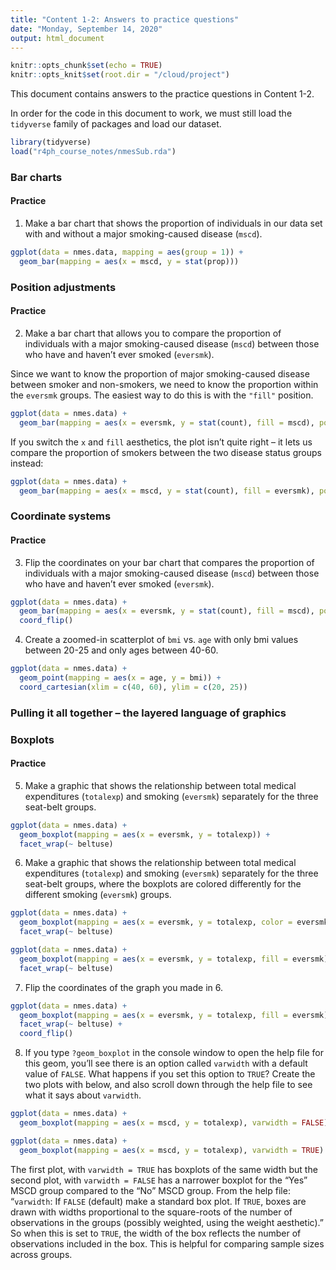 ```yaml
---
title: "Content 1-2: Answers to practice questions"
date: "Monday, September 14, 2020"
output: html_document
---
```


```r
knitr::opts_chunk$set(echo = TRUE)
knitr::opts_knit$set(root.dir = "/cloud/project")
```

This document contains answers to the practice questions in Content 1-2. 

In order for the code in this document to work, we must still load the `tidyverse` family of packages and load our dataset.
```r
library(tidyverse)
load("r4ph_course_notes/nmesSub.rda")
```

### Bar charts

#### Practice

1. Make a bar chart that shows the proportion of individuals in our data set with and without a major smoking-caused disease (`mscd`).
```r
ggplot(data = nmes.data, mapping = aes(group = 1)) + 
  geom_bar(mapping = aes(x = mscd, y = stat(prop)))
```

### Position adjustments

#### Practice

2. Make a bar chart that allows you to compare the proportion of individuals with a major smoking-caused disease (`mscd`) between those who have and haven't ever smoked (`eversmk`).

Since we want to know the proportion of major smoking-caused disease between smoker and non-smokers, we need to know the proportion within the `eversmk` groups.  The easiest way to do this is with the `"fill"` position.  
```r
ggplot(data = nmes.data) + 
  geom_bar(mapping = aes(x = eversmk, y = stat(count), fill = mscd), position = "fill")
```

If you switch the `x` and `fill` aesthetics, the plot isn't quite right -- it lets us compare the proportion of smokers between the two disease status groups instead:
```r
ggplot(data = nmes.data) + 
  geom_bar(mapping = aes(x = mscd, y = stat(count), fill = eversmk), position = "fill")
```

### Coordinate systems

#### Practice

3. Flip the coordinates on your bar chart that compares the proportion of individuals with a major smoking-caused disease (`mscd`) between those who have and haven't ever smoked (`eversmk`).
```r
ggplot(data = nmes.data) + 
  geom_bar(mapping = aes(x = eversmk, y = stat(count), fill = mscd), position = "fill") + 
  coord_flip()
```

4. Create a zoomed-in scatterplot of `bmi` vs. `age` with only bmi values between 20-25 and only ages between 40-60.
```r
ggplot(data = nmes.data) +
  geom_point(mapping = aes(x = age, y = bmi)) +
  coord_cartesian(xlim = c(40, 60), ylim = c(20, 25))
```

### Pulling it all together -- the layered language of graphics

### Boxplots

#### Practice

5. Make a graphic that shows the relationship between total medical expenditures (`totalexp`) and smoking (`eversmk`) separately for the three seat-belt groups.
```r
ggplot(data = nmes.data) +
  geom_boxplot(mapping = aes(x = eversmk, y = totalexp)) + 
  facet_wrap(~ beltuse)
```

6. Make a graphic that shows the relationship between total medical expenditures (`totalexp`) and smoking (`eversmk`) separately for the three seat-belt groups, where the boxplots are colored differently for the different smoking (`eversmk`) groups.
```r
ggplot(data = nmes.data) +
  geom_boxplot(mapping = aes(x = eversmk, y = totalexp, color = eversmk)) + 
  facet_wrap(~ beltuse)
```

```r
ggplot(data = nmes.data) +
  geom_boxplot(mapping = aes(x = eversmk, y = totalexp, fill = eversmk)) + 
  facet_wrap(~ beltuse)
```

7. Flip the coordinates of the graph you made in 6.
```r
ggplot(data = nmes.data) +
  geom_boxplot(mapping = aes(x = eversmk, y = totalexp, fill = eversmk)) + 
  facet_wrap(~ beltuse) + 
  coord_flip()
```

8. If you type `?geom_boxplot` in the console window to open the help file for this geom, you'll see there is an option called `varwidth` with a default value of `FALSE`.  What happens if you set this option to `TRUE`?  Create the two plots with below, and also scroll down through the help file to see what it says about `varwidth`.
```r
ggplot(data = nmes.data) +
  geom_boxplot(mapping = aes(x = mscd, y = totalexp), varwidth = FALSE)

ggplot(data = nmes.data) +
  geom_boxplot(mapping = aes(x = mscd, y = totalexp), varwidth = TRUE)
```

The first plot, with `varwidth = TRUE` has boxplots of the same width but the second plot, with `varwidth = FALSE` has a narrower boxplot for the "Yes" MSCD group compared to the "No" MSCD group.  From the help file: "`varwidth`: If `FALSE` (default) make a standard box plot. If `TRUE`, boxes are drawn with widths proportional to the square-roots of the number of observations in the groups (possibly weighted, using the weight aesthetic)."  So when this is set to `TRUE`, the width of the box reflects the number of observations included in the box.  This is helpful for comparing sample sizes across groups.